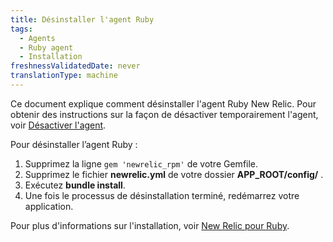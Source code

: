 ```yaml
---
title: Désinstaller l'agent Ruby
tags:
  - Agents
  - Ruby agent
  - Installation
freshnessValidatedDate: never
translationType: machine
---
```


Ce document explique comment désinstaller l&apos;agent Ruby New Relic. Pour obtenir des instructions sur la façon de désactiver temporairement l&apos;agent, voir [Désactiver l&apos;agent](/docs/agents/manage-apm-agents/installation/disable-apm-agent#ruby).

Pour désinstaller l’agent Ruby :

1. Supprimez la ligne `gem 'newrelic_rpm'` de votre Gemfile.
2. Supprimez le fichier <DNT>**newrelic.yml**</DNT> de votre dossier <DNT>**APP\_ROOT/config/**</DNT> .
3. Exécutez <DNT>**bundle install**</DNT>.
4. Une fois le processus de désinstallation terminé, redémarrez votre application.

Pour plus d&apos;informations sur l&apos;installation, voir [New Relic pour Ruby](/docs/agents/ruby-agent/getting-started/new-relic-ruby).